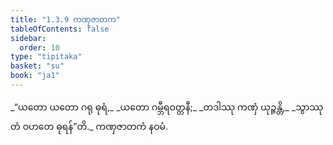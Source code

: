 ```yaml
---
title: "1.3.9 ကဏှဇာတက"
tableOfContents: false
sidebar:
  order: 10
type: "tipitaka"
basket: "su"
book: "ja1"
---
```



<DynamicBreadcrumb />

<Division number="29" book="ja1">

<Paragraph number="62" type="verses" book="ja1">
_“ယတော ယတော ဂရု ဓုရံ,_  
_ယတော ဂမ္ဘီရဝတ္တနီ;_  
_တဒါဿု ကဏှံ ယုဉ္ဇန္တိ,_  
_သွာဿု တံ ဝဟတေ ဓုရန်”တိ._  


</Paragraph>
</Division>

<Paragraph number="63" type="center" book="ja1">
ကဏှဇာတကံ နဝမံ.
</Paragraph>